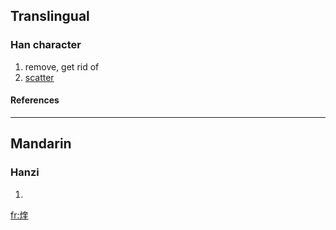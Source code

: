 ==Translingual==
===Han character===
{{Han char|rn=86|rad=火|as=09|sn=13|four=9481<sub>4</sub>|canj=火大土土 (FKGG)}}
# remove, get rid of
# [[scatter]]
====References====
{{Han ref|kx=0675.230|dkj=19170|hdz=32216.070|uh=7143|ud=28995|bh=DE79|bd=56953}}

----
==Mandarin==
===Hanzi===
{{cmn-hanzi|pin=[[kǔi]] (kui3)|wg=k'uei<sup>3</sup>}}
# {{defn|Mandarin}}

[[fr:煃]]